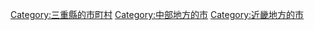 {{Commonscat|Kumano, Mie}}
{{Catmore}}

{{DEFAULTSORT:Kumano-shi}}
[[Category:三重縣的市町村|Category:三重縣的市町村]]
[[Category:中部地方的市|Category:中部地方的市]]
[[Category:近畿地方的市|Category:近畿地方的市]]